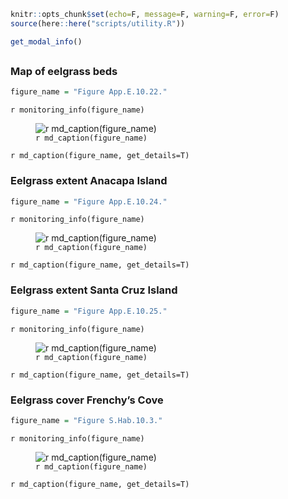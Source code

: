 ```r
knitr::opts_chunk$set(echo=F, message=F, warning=F, error=F)
source(here::here("scripts/utility.R"))
```

```r
get_modal_info()
```

## {.tabset}

### Map of eelgrass beds

```r
figure_name = "Figure App.E.10.22."
```
`r monitoring_info(figure_name)`

![`r md_caption(figure_name)`](../img/cinms_cr/App.E.10.22.jpg)

`r md_caption(figure_name, get_details=T)`

### Eelgrass extent Anacapa Island

```r
figure_name = "Figure App.E.10.24."
```
`r monitoring_info(figure_name)`

![`r md_caption(figure_name)`](../img/cinms_cr/App.E.10.24.jpg)

`r md_caption(figure_name, get_details=T)`

### Eelgrass extent Santa Cruz Island

```r
figure_name = "Figure App.E.10.25."
```
`r monitoring_info(figure_name)`

![`r md_caption(figure_name)`](../img/cinms_cr/App.E.10.25.jpg)

`r md_caption(figure_name, get_details=T)`

### Eelgrass cover Frenchy's Cove

```r
figure_name = "Figure S.Hab.10.3."
```
`r monitoring_info(figure_name)`

![`r md_caption(figure_name)`](../img/cinms_cr/S.Hab.10.3.jpg)

`r md_caption(figure_name, get_details=T)`



